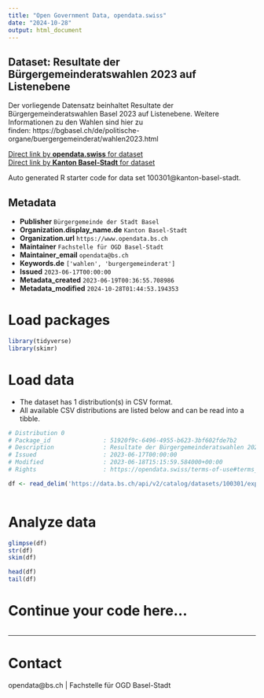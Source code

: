 ```yaml
---
title: "Open Government Data, opendata.swiss"
date: "2024-10-28"
output: html_document
---
```


## Dataset: Resultate der Bürgergemeinderatswahlen 2023 auf Listenebene

Der vorliegende Datensatz beinhaltet Resultate der Bürgergemeinderatswahlen Basel 2023 auf Listenebene. Weitere Informationen zu den Wahlen sind hier zu finden: https://bgbasel.ch/de/politische-organe/buergergemeinderat/wahlen2023.html

[Direct link by **opendata.swiss** for dataset](https://opendata.swiss/de/dataset/resultate-der-burgergemeinderatswahlen-2023-auf-listenebene)<br>
[Direct link by **Kanton Basel-Stadt** for dataset](https://data.bs.ch/explore/dataset/100301/)

Auto generated R starter code for data set 100301@kanton-basel-stadt.

## Metadata

- **Publisher** `Bürgergemeinde der Stadt Basel`
- **Organization.display_name.de** `Kanton Basel-Stadt`
- **Organization.url** `https://www.opendata.bs.ch`
- **Maintainer** `Fachstelle für OGD Basel-Stadt`
- **Maintainer_email** `opendata@bs.ch`
- **Keywords.de** `['wahlen', 'burgergemeinderat']`
- **Issued** `2023-06-17T00:00:00`
- **Metadata_created** `2023-06-19T00:36:55.708986`
- **Metadata_modified** `2024-10-28T01:44:53.194353`


# Load packages

```r

library(tidyverse)
library(skimr)

```

# Load data

-   The dataset has 1 distribution(s) in CSV format.
-   All available CSV distributions are listed below and can be read into a tibble.

```r

# Distribution 0
# Package_id               : 51920f9c-6496-4955-b623-3bf602fde7b2
# Description              : Resultate der Bürgergemeinderatswahlen 2023 auf Listenebene (csv)
# Issued                   : 2023-06-17T00:00:00
# Modified                 : 2023-06-18T15:15:59.584000+00:00
# Rights                   : https://opendata.swiss/terms-of-use#terms_by

df <- read_delim('https://data.bs.ch/api/v2/catalog/datasets/100301/exports/csv?use_labels=true')



```

# Analyze data

```r

glimpse(df)
str(df)
skim(df)

head(df)
tail(df)

```

# Continue your code here...

```r

```

------------------------------------------------------------------------

# Contact

opendata@bs.ch | Fachstelle für OGD Basel-Stadt
